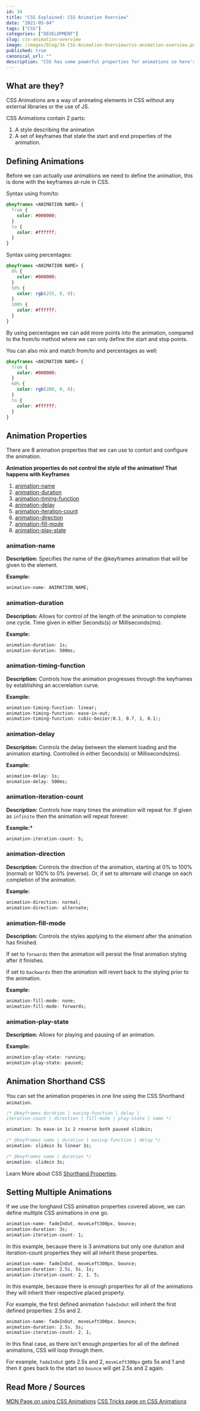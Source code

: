 ```yaml
---
id: 34
title: "CSS Explained: CSS Animation Overview"
date: "2021-05-04"
tags: ["CSS"]
categories: ["DEVELOPMENT"]
slug: css-animation-overview
image: /images/blog/34-CSS-Animation-Overview/css-animation-overview.png
published: true
canonical_url: ""
description: "CSS has some powerful properties for animations so here's everything you need to know about CSS animations."
---
```


## What are they?

CSS Animations are a way of animating elements in CSS without any external libraries or the use of JS.

CSS Animations contain 2 parts:

1. A style describing the animation
2. A set of keyframes that state the start and end properties of the animation.

## Defining Animations

Before we can actually use animations we need to define the animation, this is done with the keyframes at-rule in CSS.

Syntax using from/to:

```css
@keyframes <ANIMATION NAME> {
  from {
    color: #000000;
  }
  to {
    color: #ffffff;
  }
}
```

Syntax using percentages:

```css
@keyframes <ANIMATION NAME> {
  0% {
    color: #000000;
  }
  50% {
    color: rgb(255, 0, 0);
  }
  100% {
    color: #ffffff;
  }
}
```

By using percentages we can add more points into the animation, compared to the from/to method where we can only define the start and stop points.

You can also mix and match from/to and percentages as well:

```css
@keyframes <ANIMATION NAME> {
  from {
    color: #000000;
  }
  60% {
    color: rgb(200, 0, 0);
  }
  to {
    color: #ffffff;
  }
}
```

## Animation Properties

There are 8 animation properties that we can use to contorl and configure the animation.

**Animation properties do not control the style of the animation! That happens with Keyframes**

1. [animation-name](https://developer.mozilla.org/en-US/docs/Web/CSS/animation-name)
2. [animation-duration](https://developer.mozilla.org/en-US/docs/Web/CSS/animation-duration)
3. [animation-timing-function](https://developer.mozilla.org/en-US/docs/Web/CSS/animation-timing-function)
4. [animation-delay](https://developer.mozilla.org/en-US/docs/Web/CSS/animation-delay)
5. [animation-iteration-count](https://developer.mozilla.org/en-US/docs/Web/CSS/animation-iteration-count)
6. [animation-direction](https://developer.mozilla.org/en-US/docs/Web/CSS/animation-direction)
7. [animation-fill-mode](https://developer.mozilla.org/en-US/docs/Web/CSS/animation-fill-mode)
8. [animation-play-state](https://developer.mozilla.org/en-US/docs/Web/CSS/animation-play-state)

### animation-name

**Description:**
Specifies the name of the @keyframes animation that will be given to the element.

**Example:**

```css
animation-name: ANIMATION_NAME;
```

### animation-duration

**Description:**
Allows for control of the length of the animation to complete one cycle. Time given in either Seconds(s) or Milliseconds(ms).

**Example:**

```css
animation-duration: 1s;
animation-duration: 500ms;
```

### animation-timing-function

**Description:**
Controls how the animation progresses through the keyframes by establishing an accerelation curve.

**Example:**

```css
animation-timing-function: linear;
animation-timing-function: ease-in-out;
animation-timing-function: cubic-bezier(0.1, 0.7, 1, 0.1);
```

### animation-delay

**Description:**
Controls the delay between the element loading and the animation starting. Controlled in either Seconds(s) or Milliseconds(ms).

**Example:**

```css
animation-delay: 1s;
animation-delay: 500ms;
```

### animation-iteration-count

**Description:**
Controls how many times the animation will repeat for. If given as `infinite` then the animation will repeat forever.

**Example:\***

```css
animation-iteration-count: 5;
```

### animation-direction

**Description:**
Controls the direction of the animation, starting at 0% to 100% (normal) or 100% to 0% (reverse). Or, if set to alternate will change on each completion of the animation.

**Example:**

```css
animation-direction: normal;
animation-direction: alternate;
```

### animation-fill-mode

**Description:**
Controls the styles applying to the element after the animation has finished.

If set to `forwards` then the animation will persist the final animation styling after it finishes.

If set to `backwards` then the animation will revert back to the styling prior to the animation.

**Example:**

```css
animation-fill-mode: none;
animation-fill-mode: forwards;
```

### animation-play-state

**Description:**
Allows for playing and pausing of an animation.

**Example:**

```css
animation-play-state: running;
animation-play-state: paused;
```

## Animation Shorthand CSS

You can set the animation properies in one line using the CSS Shorthand `animation`.

```css
/* @keyframes duration | easing-function | delay |
iteration-count | direction | fill-mode | play-state | name */

animation: 3s ease-in 1s 2 reverse both paused slidein;

/* @keyframes name | duration | easing-function | delay */
animation: slidein 3s linear 1s;

/* @keyframes name | duration */
animation: slidein 3s;
```

Learn More about CSS [Shorthand Properties](https://conermurphy.com/blog/css-shorthand-properties-overview).

## Setting Multiple Animations

If we use the longhand CSS animation properties covered above, we can define multiple CSS animations in one go.

```css
animation-name: fadeInOut, moveLeft300px, bounce;
animation-duration: 3s;
animation-iteration-count: 1;
```

In this example, because there is 3 animations but only one duration and iteration-count properties they will all inherit these properties.

```css
animation-name: fadeInOut, moveLeft300px, bounce;
animation-duration: 2.5s, 5s, 1s;
animation-iteration-count: 2, 1, 5;
```

In this example, because there is enough properties for all of the animations they will inherit their respective placed property.

For example, the first defined animation `fadeInOut` will inherit the first defined properties: 2.5s and 2.

```css
animation-name: fadeInOut, moveLeft300px, bounce;
animation-duration: 2.5s, 5s;
animation-iteration-count: 2, 1;
```

In this final case, as there isn't enough properties for all of the defined animations, CSS will loop through them.

For example, `fadeInOut` gets 2.5s and 2, `moveLeft300px` gets 5s and 1 and then it goes back to the start so `bounce` will get 2.5s and 2 again.

## Read More / Sources

[MDN Page on using CSS Animations](https://developer.mozilla.org/en-US/docs/Web/CSS/CSS_Animations/Using_CSS_animations)
[CSS Tricks page on CSS Animations](https://css-tricks.com/almanac/properties/a/animation/)
